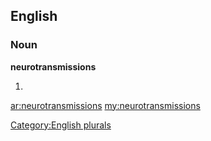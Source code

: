 ==English==

===Noun===
'''neurotransmissions'''

# {{plural of|[[neurotransmission]]}}

[[Category:English plurals]]

[[ar:neurotransmissions]]
[[my:neurotransmissions]]